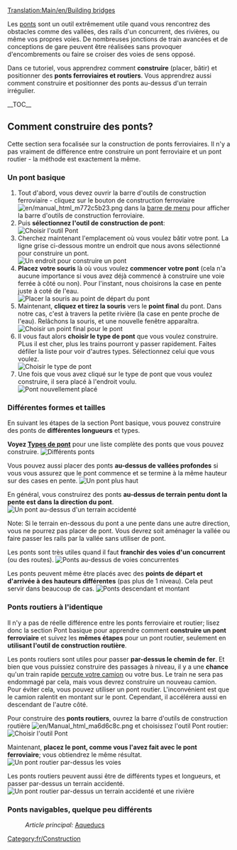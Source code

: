 [[Translation:Main/en/Building bridges]]{{en/-}}{{fr/Tutoriel}}

Les [[Main/fr/Ponts|ponts]] sont un outil extrêmement utile quand vous rencontrez des obstacles comme des vallées, des rails d'un concurrent, des rivières, ou même vos propres voies. De nombreuses jonctions de train avancées et de conceptions de gare peuvent être réalisées sans provoquer d'encombrements ou faire se croiser des voies de sens opposé.

<!-- aide pour moteur de recherche -->
Dans ce tutoriel, vous apprendrez comment '''construire''' (placer, bâtir) et positionner des '''ponts ferroviaires et routiers'''. Vous apprendrez aussi comment construire et positionner des ponts au-dessus d'un terrain irrégulier.

__TOC__
== Comment construire des ponts? ==
Cette section sera focalisée sur la construction de ponts ferroviaires. Il n'y a pas vraiment de différence entre construire un pont ferroviaire et un pont routier - la méthode est exactement la même.

=== Un pont basique ===
# Tout d'abord, vous devez ouvrir la barre d'outils de construction ferroviaire - cliquez sur le bouton de construction ferroviaire [[File:en/manual html m772c5b23.png]] dans la [[Main/en/Interface du jeu/Fr#La barre de menu|barre de menu]] pour afficher la barre d'outils de construction ferroviaire.
# Puis '''sélectionnez l'outil de construction de pont''':<br/>[[File:en/BridgeTut1.png|none|frame|Choisir l'outil Pont]]
# Cherchez maintenant l'emplacement où vous voulez bâtir votre pont. La ligne grise ci-dessous montre un endroit que nous avons sélectionné pour construire un pont.<br/>[[File:en/BridgeTut2.png|none|frame|Un endroit pour construire un pont]]
# '''Placez votre souris''' là où vous voulez '''commencer votre pont''' (cela n'a aucune importance si vous avez déjà commencé à construire une voie ferrée à côté ou non). Pour l'instant, nous choisirons la case en pente juste à coté de l'eau.<br/>[[File:en/BridgeTut3.png|none|frame|Placer la souris au point de départ du pont]]
# Maintenant, '''cliquez et tirez la souris''' vers le '''point final''' du pont. Dans notre cas, c'est à travers la petite rivière (la case en pente proche de l'eau). Relâchons la souris, et une nouvelle fenêtre apparaîtra.<br/>[[File:en/BridgeTut4.png|none|frame|Choisir un point final pour le pont]]
# Il vous faut alors '''choisir le type de pont''' que vous voulez construire. PLus il est cher, plus les trains pourront y passer rapidement. Faites défiler la liste pour voir d'autres types. Sélectionnez celui que vous voulez.<br/>[[File:en/BridgeTut5.png|none|frame|Choisir le type de pont]]
# Une fois que vous avez cliqué sur le type de pont que vous voulez construire, il sera placé à l'endroit voulu.<br/>[[File:en/BridgeTut6.png|none|frame|Pont nouvellement placé]]

=== Différentes formes et tailles ===
En suivant les étapes de la section Pont basique, vous pouvez construire des ponts de '''différentes longueurs''' et types.

'''Voyez [[Main/fr/Types de pont|Types de pont]]''' pour une liste complète des ponts que vous pouvez construire.
[[File:en/BridgeTut7.png|none|frame|Différents ponts]]

Vous pouvez aussi placer des ponts '''au-dessus de vallées profondes''' si vous vous assurez que le pont commence et se termine à la même hauteur sur des cases en pente.
[[File:en/BridgeTut8.png|none|frame|Un pont plus haut]]

En général, vous construirez des ponts '''au-dessus de terrain pentu dont la pente est dans la direction du pont'''.
[[File:en/BridgeTut11.png|none|frame|Un pont au-dessus d'un terrain accidenté]]

Note: Si le terrain en-dessous du pont a une  pente dans une autre direction, vous ne pourrez pas placer de pont. Vous devrez soit aménager la vallée ou faire passer les rails par la vallée sans utiliser de pont.

Les ponts sont très utiles quand il faut '''franchir des voies d'un concurrent''' (ou des routes).
[[File:en/BridgeTut10.png|none|frame|Ponts au-dessus de voies concurrentes]]

Les ponts peuvent même être placés avec des '''points de départ et d'arrivée à des hauteurs différentes''' (pas plus de 1 niveau). Cela peut servir dans beaucoup de cas.
[[File:en/BridgeTut9.png|none|frame|Ponts descendant et montant]]

=== Ponts routiers à l'identique ===
Il n'y a pas de réelle différence entre les ponts ferroviaire et routier; lisez donc la section Pont basique pour apprendre comment '''construire un pont ferroviaire''' et suivez les '''mêmes étapes''' pour un pont routier, seulement en '''utilisant l'outil de construction routière'''.

Les ponts routiers sont utiles pour passer '''par-dessus le chemin de fer'''. Et bien que vous puissiez construire des passages à niveau, il y a une '''chance''' qu'un train rapide [[Main/en/Trains/Fr#Accidents|percute votre camion]] ou votre bus. Le train ne sera pas endommagé par cela, mais vous devrez construire un nouveau camion. Pour éviter cela, vous pouvez utiliser un pont routier. L'inconvénient est que le camion ralentit en montant sur le pont. Cependant, il accélérera aussi en descendant de l'autre côté.

Pour construire des '''ponts routiers''', ouvrez la barre d'outils de construction routière [[File:en/Manual html ma6d6c8c.png]] et choisissez l'outil Pont routier:
[[File:en/BridgeTut14.png|none|frame|Choisir l'outil Pont]]

Maintenant, '''placez le pont, comme vous l'avez fait avec le pont ferroviaire'''; vous obtiendrez le même résultat.
[[File:en/BridgeTut12.png|none|frame|Un pont routier par-dessus les voies]]

Les ponts routiers peuvent aussi être de différents types et longueurs, et passer par-dessus un terrain accidenté.
[[File:en/BridgeTut13.png|none|frame|Un pont routier par-dessus un terrain accidenté et une rivière]]

=== Ponts navigables, quelque peu différents ===
:''Article principal:'' [[Main/en/Construction de canaux/Fr#Les aqueducs|Aqueducs]]

[[Category:fr/Construction]]